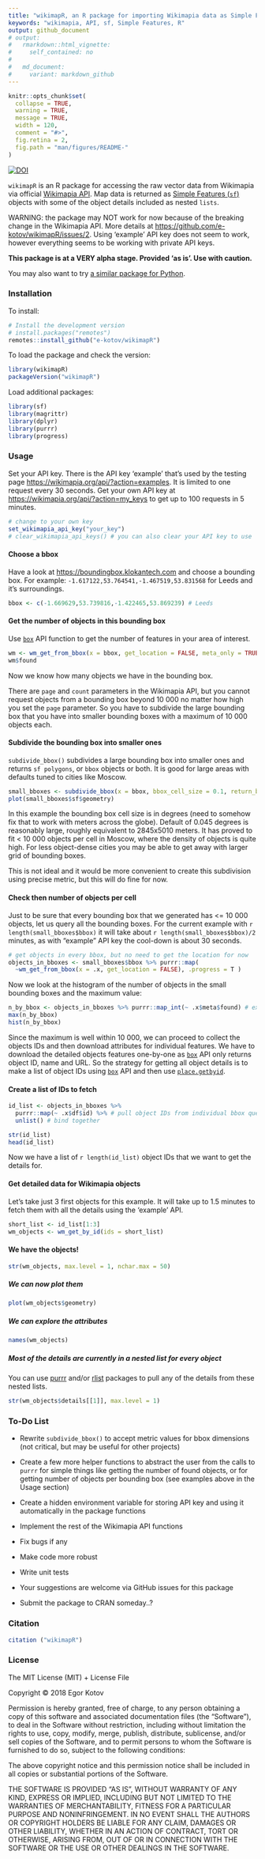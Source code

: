 ```yaml
---
title: "wikimapR, an R package for importing Wikimapia data as Simple Features via API"
keywords: "wikimapia, API, sf, Simple Features, R"
output: github_document
# output:
#   rmarkdown::html_vignette:
#     self_contained: no
# 
#   md_document:
#     variant: markdown_github
---
```


<!-- README.md is generated from README.Rmd. Please edit that file -->

```r
knitr::opts_chunk$set(
  collapse = TRUE,
  warning = TRUE,
  message = TRUE,
  width = 120,
  comment = "#>",
  fig.retina = 2,
  fig.path = "man/figures/README-"
)
```


[![DOI](https://zenodo.org/badge/161494897.svg)](https://zenodo.org/badge/latestdoi/161494897){target='_blank'}


`wikimapR` is an R package for accessing the raw vector data from Wikimapia via official [Wikimapia API](http://wikimapia.org/api){target='_blank'}. Map data is returned as
[Simple Features (`sf`)](https://cran.r-project.org/package=sf){target='_blank'} objects with some of the object details included as nested `lists`.

WARNING: the package may NOT work for now because of the breaking change in the Wikimapia API. More details at [https://github.com/e-kotov/wikimapR/issues/2](https://github.com/e-kotov/wikimapR/issues/2){target='_blank'}. Using 'example' API key does not seem to work, however everything seems to be working with private API keys.

**This package is at a VERY alpha stage. Provided 'as is'. Use with caution.**

You may also want to try [a similar package for Python](https://github.com/plandex/wikimapia-api-py){target='_blank'}.


### Installation

To install:
```r
# Install the development version
# install.packages("remotes")
remotes::install_github("e-kotov/wikimapR")
```

To load the package and check the version:
```r
library(wikimapR)
packageVersion("wikimapR")
```


Load additional packages:
```r
library(sf)
library(magrittr)
library(dplyr)
library(purrr)
library(progress)
```


### Usage

Set your API key. There is the API key 'example' that's used by the testing page [https://wikimapia.org/api/?action=examples](https://wikimapia.org/api/?action=examples){target='_blank'}. It is limited to one request every 30 seconds. Get your own API key at [https://wikimapia.org/api/?action=my_keys](https://wikimapia.org/api/?action=my_keys){target='_blank'} to get up to 100 requests in 5 minutes.

```r
# change to your own key
set_wikimapia_api_key("your_key")
# clear_wikimapia_api_keys() # you can also clear your API key to use 'example' key instead
```

#### Choose a bbox

Have a look at [https://boundingbox.klokantech.com](https://boundingbox.klokantech.com){target='_blank'} and choose a bounding box. For example: `-1.617122,53.764541,-1.467519,53.831568` for Leeds and it's surroundings.

```r
bbox <- c(-1.669629,53.739816,-1.422465,53.869239) # Leeds
```

#### Get the number of objects in this bounding box

Use [`box`](http://wikimapia.org/api#oldbox){target='_blank'} API function to get the number of features in your area of interest.

```r
wm <- wm_get_from_bbox(x = bbox, get_location = FALSE, meta_only = TRUE)
wm$found
```

Now we know how many objects we have in the bounding box.

There are `page` and `count` parameters in the Wikimapia API, but you cannot request objects from a bounding box beyond 10 000 no matter how high you set the `page` parameter. So you have to subdivide the large bounding box that you have into smaller bounding boxes with a maximum of 10 000 objects each.

#### Subdivide the bounding box into smaller ones

`subdivide_bbox()` subdivides a large bounding box into smaller ones and returns `sf polygons`, or `bbox` objects or both. It is good for large areas with defaults tuned to cities like Moscow.

```r
small_bboxes <- subdivide_bbox(x = bbox, bbox_cell_size = 0.1, return_bbox_or_sf = "both")
plot(small_bboxes$sf$geometry)
```

In this example the bounding box cell size is in degrees (need to somehow fix that to work with meters across the globe). Default of 0.045 degrees is reasonably large, roughly equivalent to 2845x5010 meters. It has proved to fit < 10 000 objects per cell in Moscow, where the density of objects is quite high. For less object-dense cities you may be able to get away with larger grid of bounding boxes.

This is not ideal and it would be more convenient to create this subdivision using precise metric, but this will do fine for now.

#### Check then number of objects per cell

Just to be sure that every bounding box that we generated has <= 10 000 objects, let us query all the bounding boxes. For the current example with `r length(small_bboxes$bbox)` it will take about `r length(small_bboxes$bbox)/2` minutes, as with "example" API key the cool-down is about 30 seconds.

```r
# get objects in every bbox, but no need to get the location for now
objects_in_bboxes <- small_bboxes$bbox %>% purrr::map(
  ~wm_get_from_bbox(x = .x, get_location = FALSE), .progress = T )
```

Now we look at the histogram of the number of objects in the small bounding boxes and the maximum value:

```r
n_by_bbox <- objects_in_bboxes %>% purrr::map_int(~ .x$meta$found) # extract the number of found objects for every bounding box
max(n_by_bbox)
hist(n_by_bbox)
```

Since the maximum is well within 10 000, we can proceed to collect the objects IDs and then download attributes for individual features. We have to download the detailed objects features one-by-one as [`box`](http://wikimapia.org/api#oldbox){target='_blank'} API only returns object ID, name and URL. So the strategy for getting all object details is to make a list of object IDs using [`box`](http://wikimapia.org/api#oldbox){target='_blank'} API and then use [`place.getbyid`](http://wikimapia.org/api#placegetbyid){target='_blank'}.


#### Create a list of IDs to fetch

```r
id_list <- objects_in_bboxes %>%
  purrr::map(~ .x$df$id) %>% # pull object IDs from individual bbox query results data.frames
  unlist() # bind together

str(id_list)
head(id_list)
```

Now we have a list of `r length(id_list)` object IDs that we want to get the details for.

#### Get detailed data for Wikimapia objects

Let's take just 3 first objects for this example. It will take up to 1.5 minutes to fetch them with all the details using the 'example' API.

```r
short_list <- id_list[1:3]
wm_objects <- wm_get_by_id(ids = short_list)
```


#### We have the objects!

```r
str(wm_objects, max.level = 1, nchar.max = 50)
```


##### We can now plot them

```r
plot(wm_objects$geometry)
```

##### We can explore the attributes

```r
names(wm_objects)
```

##### Most of the details are currently in a nested list for every object

You can use [purrr](https://github.com/tidyverse/purrr){target='_blank'} and/or [rlist](https://github.com/renkun-ken/rlist){target='_blank'} packages to pull any of the details from these nested lists.

```r
str(wm_objects$details[[1]], max.level = 1)
```


### To-Do List

- Rewrite `subdivide_bbox()` to accept metric values for bbox dimensions (not critical, but may be useful for other projects)

- Create a few more helper functions to abstract the user from the calls to `purrr` for simple things like getting the number of found objects, or for getting number of objects per bounding box (see examples above in the Usage section)

- Create a hidden environment variable for storing API key and using it automatically in the package functions

- Implement the rest of the Wikimapia API functions

- Fix bugs if any

- Make code more robust

- Write unit tests

- Your suggestions are welcome via GitHub issues for this package

- Submit the package to CRAN someday..?

### Citation

```r
citation ("wikimapR")
```

### License

The MIT License (MIT) + License File

Copyright © 2018 Egor Kotov

Permission is hereby granted, free of charge, to any person obtaining a copy of this software and associated documentation files (the “Software”), to deal in the Software without restriction, including without limitation the rights to use, copy, modify, merge, publish, distribute, sublicense, and/or sell copies of the Software, and to permit persons to whom the Software is furnished to do so, subject to the following conditions:

The above copyright notice and this permission notice shall be included in all copies or substantial portions of the Software.

THE SOFTWARE IS PROVIDED “AS IS”, WITHOUT WARRANTY OF ANY KIND, EXPRESS OR IMPLIED, INCLUDING BUT NOT LIMITED TO THE WARRANTIES OF MERCHANTABILITY, FITNESS FOR A PARTICULAR PURPOSE AND NONINFRINGEMENT. IN NO EVENT SHALL THE AUTHORS OR COPYRIGHT HOLDERS BE LIABLE FOR ANY CLAIM, DAMAGES OR OTHER LIABILITY, WHETHER IN AN ACTION OF CONTRACT, TORT OR OTHERWISE, ARISING FROM, OUT OF OR IN CONNECTION WITH THE SOFTWARE OR THE USE OR OTHER DEALINGS IN THE SOFTWARE.

